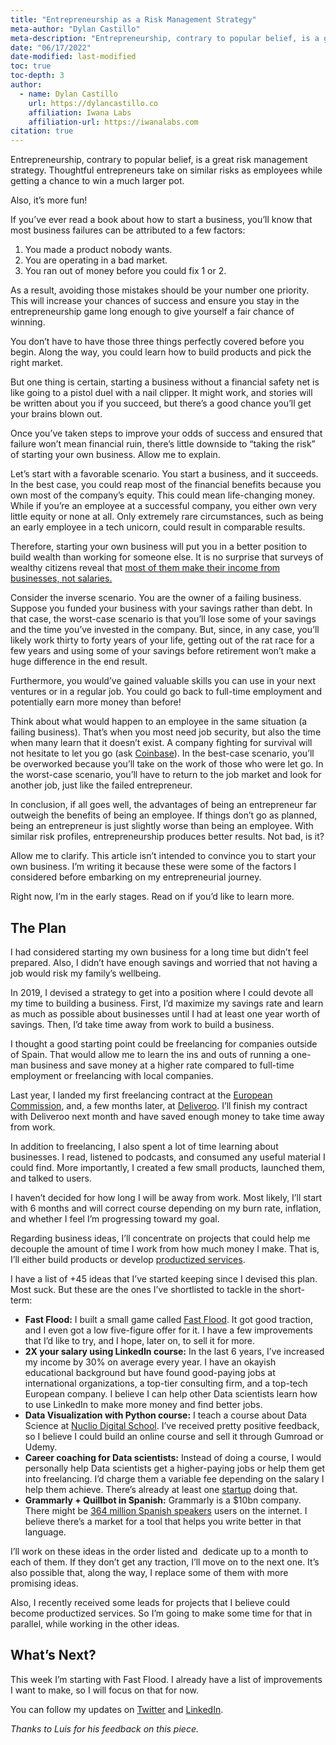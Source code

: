 ```yaml
---
title: "Entrepreneurship as a Risk Management Strategy"
meta-author: "Dylan Castillo"
meta-description: "Entrepreneurship, contrary to popular belief, is a great risk management strategy. Here I explain why."
date: "06/17/2022"
date-modified: last-modified
toc: true
toc-depth: 3
author:
  - name: Dylan Castillo
    url: https://dylancastillo.co
    affiliation: Iwana Labs
    affiliation-url: https://iwanalabs.com
citation: true
---
```


Entrepreneurship, contrary to popular belief, is a great risk management strategy. Thoughtful entrepreneurs take on similar risks as employees while getting a chance to win a much larger pot.

Also, it's more fun!

If you've ever read a book about how to start a business, you'll know that most business failures can be attributed to a few factors:

1. You made a product nobody wants.
2. You are operating in a bad market.
3. You ran out of money before you could fix 1 or 2.

As a result, avoiding those mistakes should be your number one priority. This will increase your chances of success and ensure you stay in the entrepreneurship game long enough to give yourself a fair chance of winning.

You don't have to have those three things perfectly covered before you begin. Along the way, you could learn how to build products and pick the right market. 

But one thing is certain, starting a business without a financial safety net is like going to a pistol duel with a nail clipper. It might work, and stories will be written about you if you succeed, but there's a good chance you'll get your brains blown out.

Once you've taken steps to improve your odds of success and ensured that failure won't mean financial ruin, there's little downside to "taking the risk" of starting your own business. Allow me to explain.

Let's start with a favorable scenario. You start a business, and it succeeds. In the best case, you could reap most of the financial benefits because you own most of the company's equity. This could mean life-changing money. While if you're an employee at a successful company, you either own very little equity or none at all. Only extremely rare circumstances, such as being an early employee in a tech unicorn, could result in comparable results.

Therefore, starting your own business will put you in a better position to build wealth than working for someone else. It is no surprise that surveys of wealthy citizens reveal that [most of them make their income from businesses, not salaries.](https://www.nytimes.com/2022/05/14/opinion/sunday/rich-happiness-big-data.html)

Consider the inverse scenario. You are the owner of a failing business. Suppose you funded your business with your savings rather than debt. In that case, the worst-case scenario is that you'll lose some of your savings and the time you've invested in the company. But, since, in any case, you'll likely work thirty to forty years of your life, getting out of the rat race for a few years and using some of your savings before retirement won't make a huge difference in the end result.

Furthermore, you would've gained valuable skills you can use in your next ventures or in a regular job. You could go back to full-time employment and potentially earn more money than before!

Think about what would happen to an employee in the same situation (a failing business). That's when you most need job security, but also the time when many learn that it doesn't exist. A company fighting for survival will not hesitate to let you go (ask [Coinbase](https://www.wsj.com/articles/crypto-exchange-coinbase-to-lay-off-18-of-staff-11655211069)). In the best-case scenario, you'll be overworked because you'll take on the work of those who were let go. In the worst-case scenario, you'll have to return to the job market and look for another job, just like the failed entrepreneur.

In conclusion, if all goes well, the advantages of being an entrepreneur far outweigh the benefits of being an employee. If things don't go as planned, being an entrepreneur is just slightly worse than being an employee. With similar risk profiles, entrepreneurship produces better results. Not bad, is it?

Allow me to clarify. This article isn't intended to convince you to start your own business. I'm writing it because these were some of the factors I considered before embarking on my entrepreneurial journey.

Right now, I'm in the early stages. Read on if you'd like to learn more.

## The Plan

I had considered starting my own business for a long time but didn't feel prepared. Also, I didn't have enough savings and worried that not having a job would risk my family's wellbeing.

In 2019, I devised a strategy to get into a position where I could devote all my time to building a business. First, I'd maximize my savings rate and learn as much as possible about businesses until I had at least one year worth of savings. Then, I'd take time away from work to build a business.

I thought a good starting point could be freelancing for companies outside of Spain. That would allow me to learn the ins and outs of running a one-man business and save money at a higher rate compared to full-time employment or freelancing with local companies.

Last year, I landed my first freelancing contract at the [European Commission](https://ec.europa.eu/info/index_en), and, a few months later, at [Deliveroo](https://deliveroo.co.uk/). I'll finish my contract with Deliveroo next month and have saved enough money to take time away from work.

In addition to freelancing, I also spent a lot of time learning about businesses. I read, listened to podcasts, and consumed any useful material I could find. More importantly, I created a few small products, launched them, and talked to users.

I haven't decided for how long I will be away from work. Most likely, I'll start with 6 months and will correct course depending on my burn rate, inflation, and whether I feel I'm progressing toward my goal.

Regarding business ideas, I'll concentrate on projects that could help me decouple the amount of time I work from how much money I make. That is, I'll either build products or develop [productized services](https://neilpatel.com/blog/productized-services/).

I have a list of +45 ideas that I've started keeping since I devised this plan. Most suck. But these are the ones I've shortlisted to tackle in the short-term:

* **Fast Flood:** I built a small game called [Fast Flood](https://fastflood.dylancastillo.co/#open-modal). It got good traction, and I even got a low five-figure offer for it. I have a few improvements that I'd like to try, and I hope, later on, to sell it for more.
* **2X your salary using LinkedIn course:** In the last 6 years, I've increased my income by 30% on average every year. I have an okayish educational background but have found good-paying jobs at international organizations, a top-tier consulting firm, and a top-tech European company. I believe I can help other Data scientists learn how to use LinkedIn to make more money and find better jobs.
* **Data Visualization with Python course:** I teach a course about Data Science at [Nuclio Digital School](https://nuclio.school/). I've received pretty positive feedback, so I believe I could build an online course and sell it through Gumroad or Udemy.
* **Career coaching for Data scientists:** Instead of doing a course, I would personally help Data scientists get a higher-paying jobs or help them get into freelancing. I'd charge them a variable fee depending on the salary I help them achieve. There's already at least one [startup](https://talently.tech/) doing that.
* **Grammarly + Quillbot in Spanish:** Grammarly is a $10bn company. There might be [364 million Spanish speakers](https://www.internetworldstats.com/stats7.htm) users on the internet. I believe there's a market for a tool that helps you write better in that language.

I'll work on these ideas in the order listed and  dedicate up to a month to each of them. If they don't get any traction, I'll move on to the next one. It's also possible that, along the way, I replace some of them with more promising ideas.

Also, I recently received some leads for projects that I believe could become productized services. So I'm going to make some time for that in parallel, while working in the other ideas.

## What's Next?

This week I'm starting with Fast Flood. I already have a list of improvements I want to make, so I will focus on that for now. 

You can follow my updates on [Twitter](https://twitter.com/_dylancastillo) and [LinkedIn](https://www.linkedin.com/in/dylanjcastillo/).

*Thanks to Luis for his feedback on this piece.*

